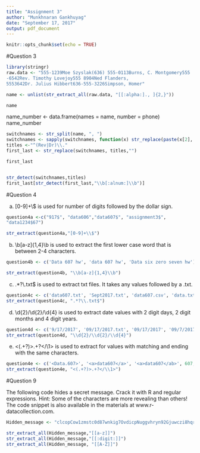 ```yaml
---
title: "Assignment 3"
author: "Munkhnaran Gankhuyag"
date: "September 17, 2017"
output: pdf_document
---
```


```r
knitr::opts_chunk$set(echo = TRUE)
```
#Question 3

```r
library(stringr)
raw.data <- "555-1239Moe Szyslak(636) 555-0113Burns, C. Montgomery555
-6542Rev. Timothy Lovejoy555 8904Ned Flanders,
5553642Dr. Julius Hibbert636-555-3226Simpson, Homer"

name <- unlist(str_extract_all(raw.data, "[[:alpha:]., ]{2,}"))

name
```

name_number <- data.frame(names = name, number = phone)
name_number



```r
switchnames <- str_split(name, ", ")
switchnames <- sapply(switchnames, function(x) str_replace(paste(x[2], x[1]),"^NA ",""))
titles <-"^(Rev|Dr)\\."
first_last <- str_replace(switchnames, titles,"")

first_last



```

```r
str_detect(switchnames,titles)
first_last[str_detect(first_last,"\\b[:alnum:]\\b")]

```
#Question 4

(a) [0-9]+\\$ is used for number of digits followed by the dollar sign.

```r
question4a <-c("917$", "data606","data607$", "assignment3$",
"data1234$67")

str_extract(question4a,"[0-9]+\\$")
```
(b) \\b[a-z]{1,4}\\b is used to extract the first lower case word that is between 2-4 characters.

```r
question4b <- c('Data 607 hw', 'data 607 hw', 'Data six zero seven hw')

str_extract(question4b, "\\b[a-z]{1,4}\\b")
```

(c) .*?\\.txt$ is used to extract txt files. It takes any values followed by a .txt.
```r
question4c <- c('data607.txt', 'Sept2017.txt', 'data607.csv', 'data.txt')
str_extract(question4c, ".*?\\.txt$")
```

(d) \\d{2}/\\d{2}/\\d{4} is used to extract date values with 2 digit days, 2 digit months and 4 digit years.
```r
question4d <- c('9/17/2017', '09/17/2017.txt', '09/17/2017', '09/7/2017', '9/17/17')
str_extract(question4d, "\\d{2}/\\d{2}/\\d{4}")
```


(e) <(.+?)>.+?</\\1> is used to extract for values with matching and ending with the same characters.
```r
question4e <- c('<Data.607>', '<a>data607</a>', '<a>data607</ab>', 607, '<607>data607.txt</607>')
str_extract(question4e, "<(.+?)>.+?</\\1>")
```


#Question 9

The following code hides a secret message. Crack it with R and regular expressions.
Hint: Some of the characters are more revealing than others! The code snippet is also
available in the materials at www.r-datacollection.com.

```r

Hidden_message <- "clcopCow1zmstc0d87wnkig7OvdicpNuggvhryn92Gjuwczi8hqrfpRxs5Aj5dwpn0TanwoUwisdij7Lj8kpf03AT5Idr3coc0bt7yczjatOaootj55t3Nj3ne6c4Sfek.r1w1YwwojigOd6vrfUrbz2.2bkAnbhzgv4R9i05zEcrop.wAgnb.SqoU65fPa1otfb7wEm24k6t3sR9zqe5fy89n6Nd5t9kc4fE905gmc4Rgxo5nhDk!gr"

```

```r
str_extract_all(Hidden_message,"[[a-z]]")
str_extract_all(Hidden_message,"[[:digit:]]")
str_extract_all(Hidden_message, "[[A-Z]]")
```








